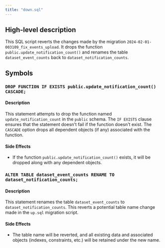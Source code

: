 ```yaml
---
title: "down.sql"
---
```


## High-level description
This SQL script reverts the changes made by the migration `2024-02-01-003109_fix_events_upload`. It drops the function `public.update_notification_count()` and renames the table `dataset_event_counts` back to `dataset_notification_counts`.

## Symbols

### `DROP FUNCTION IF EXISTS public.update_notification_count() CASCADE;`
#### Description
This statement attempts to drop the function named `update_notification_count` in the `public` schema. The `IF EXISTS` clause ensures that the statement doesn't fail if the function doesn't exist. The `CASCADE` option drops all dependent objects (if any) associated with the function.

#### Side Effects
- If the function `public.update_notification_count()` exists, it will be dropped along with any dependent objects.

### `ALTER TABLE dataset_event_counts RENAME TO dataset_notification_counts;`
#### Description
This statement renames the table `dataset_event_counts` to `dataset_notification_counts`. This reverts a potential table name change made in the `up.sql` migration script.

#### Side Effects
- The table name will be reverted, and all existing data and associated objects (indexes, constraints, etc.) will be retained under the new name. 
